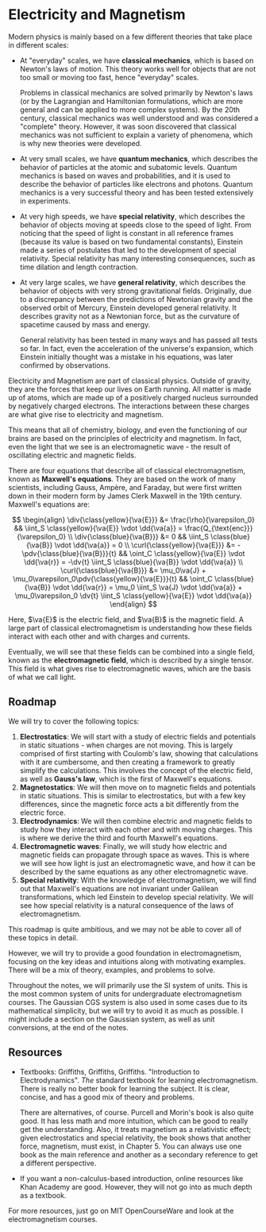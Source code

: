 # Electricity and Magnetism

Modern physics is mainly based on a few different theories that take place in different scales:

- At "everyday" scales, we have **classical mechanics**, which is based on Newton's laws of motion.
    This theory works well for objects that are not too small or moving too fast, hence "everyday" scales.

    Problems in classical mechanics are solved primarily by Newton's laws (or by the Lagrangian and Hamiltonian formulations, which are more general and can be applied to more complex systems).
    By the 20th century, classical mechanics was well understood and was considered a "complete" theory.
    However, it was soon discovered that classical mechanics was not sufficient to explain a variety of phenomena, which is why new theories were developed.
- At very small scales, we have **quantum mechanics**, which describes the behavior of particles at the atomic and subatomic levels.
    Quantum mechanics is based on waves and probabilities, and it is used to describe the behavior of particles like electrons and photons.
    Quantum mechanics is a very successful theory and has been tested extensively in experiments.
- At very high speeds, we have **special relativity**, which describes the behavior of objects moving at speeds close to the speed of light.
    From noticing that the speed of light is constant in all reference frames (because its value is based on two fundamental constants), Einstein made a series of postulates that led to the development of special relativity.
    Special relativity has many interesting consequences, such as time dilation and length contraction.
- At very large scales, we have **general relativity**, which describes the behavior of objects with very strong gravitational fields.
    Originally, due to a discrepancy between the predictions of Newtonian gravity and the observed orbit of Mercury, Einstein developed general relativity.
    It describes gravity not as a Newtonian force, but as the curvature of spacetime caused by mass and energy.

    General relativity has been tested in many ways and has passed all tests so far.
    In fact, even the acceleration of the universe's expansion, which Einstein initially thought was a mistake in his equations, was later confirmed by observations.

Electricity and Magnetism are part of classical physics.
Outside of gravity, they are the forces that keep our lives on Earth running.
All matter is made up of atoms, which are made up of a positively charged nucleus surrounded by negatively charged electrons.
The interactions between these charges are what give rise to electricity and magnetism.

This means that all of chemistry, biology, and even the functioning of our brains are based on the principles of electricity and magnetism.
In fact, even the light that we see is an electromagnetic wave - the result of oscillating electric and magnetic fields.

There are four equations that describe all of classical electromagnetism, known as **Maxwell's equations**.
They are based on the work of many scientists, including Gauss, Ampère, and Faraday, but were first written down in their modern form by James Clerk Maxwell in the 19th century.
Maxwell's equations are:

$$
\begin{align}
\div{\class{yellow}{\va{E}}} &= \frac{\rho}{\varepsilon_0} && \iint_S \class{yellow}{\va{E}} \vdot \dd{\va{a}} = \frac{Q_{\text{enc}}}{\varepsilon_0} \\
\div{\class{blue}{\va{B}}} &= 0 && \iint_S \class{blue}{\va{B}} \vdot \dd{\va{a}} = 0 \\
\curl{\class{yellow}{\va{E}}} &= -\pdv{\class{blue}{\va{B}}}{t} && \oint_C \class{yellow}{\va{E}} \vdot \dd{\va{r}} = -\dv{t} \iint_S \class{blue}{\va{B}} \vdot \dd{\va{a}} \\
\curl{\class{blue}{\va{B}}} &= \mu_0\va{J} + \mu_0\varepsilon_0\pdv{\class{yellow}{\va{E}}}{t} && \oint_C \class{blue}{\va{B}} \vdot \dd{\va{r}} = \mu_0 \iint_S \va{J} \vdot \dd{\va{a}} + \mu_0\varepsilon_0 \dv{t} \iint_S \class{yellow}{\va{E}} \vdot \dd{\va{a}}
\end{align}
$$

Here, $\va{E}$ is the electric field, and $\va{B}$ is the magnetic field.
A large part of classical electromagnetism is understanding how these fields interact with each other and with charges and currents.

Eventually, we will see that these fields can be combined into a single field, known as the **electromagnetic field**, which is described by a single tensor.
This field is what gives rise to electromagnetic waves, which are the basis of what we call light.

## Roadmap

We will try to cover the following topics:

1. **Electrostatics**: We will start with a study of electric fields and potentials in static situations - when charges are not moving.
    This is largely comprised of first starting with Coulomb's law, showing that calculations with it are cumbersome, and then creating a framework to greatly simplify the calculations.
    This involves the concept of the electric field, as well as **Gauss's law**, which is the first of Maxwell's equations.
2. **Magnetostatics**: We will then move on to magnetic fields and potentials in static situations.
    This is similar to electrostatics, but with a few key differences, since the magnetic force acts a bit differently from the electric force.
3. **Electrodynamics**: We will then combine electric and magnetic fields to study how they interact with each other and with moving charges.
    This is where we derive the third and fourth Maxwell's equations.
4. **Electromagnetic waves**: Finally, we will study how electric and magnetic fields can propagate through space as waves.
    This is where we will see how light is just an electromagnetic wave, and how it can be described by the same equations as any other electromagnetic wave.
5. **Special relativity**: With the knowledge of electromagnetism, we will find out that Maxwell's equations are not invariant under Galilean transformations, which led Einstein to develop special relativity.
    We will see how special relativity is a natural consequence of the laws of electromagnetism.

This roadmap is quite ambitious, and we may not be able to cover all of these topics in detail.

However, we will try to provide a good foundation in electromagnetism, focusing on the key ideas and intuitions along with motivating examples.
There will be a mix of theory, examples, and problems to solve.

Throughout the notes, we will primarily use the SI system of units. This is the most common system of units for undergraduate electromagnetism courses.
The Gaussian CGS system is also used in some cases due to its mathematical simplicity, but we will try to avoid it as much as possible.
I might include a section on the Gaussian system, as well as unit conversions, at the end of the notes.

## Resources

- Textbooks: Griffiths, Griffiths, Griffiths. "Introduction to Electrodynamics".
    *The* standard textbook for learning electromagnetism. There is really no better book for learning the subject.
    It is clear, concise, and has a good mix of theory and problems.

    There are alternatives, of course. Purcell and Morin's book is also quite good. It has less math and more intuition, which can be good to really get the understanding.
    Also, it treats magnetism as a relativistic effect; given electrostatics and special relativity, the book shows that another force, magnetism, must exist, in Chapter 5.
    You can always use one book as the main reference and another as a secondary reference to get a different perspective.
- If you want a non-calculus-based introduction, online resources like Khan Academy are good.
    However, they will not go into as much depth as a textbook.

For more resources, just go on MIT OpenCourseWare and look at the electromagnetism courses.
